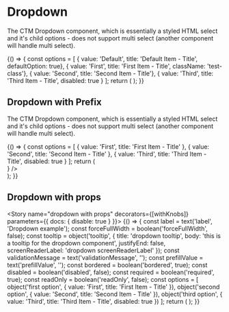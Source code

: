 
<Meta title="Components|Dropdown" component={Dropdown} />

# Dropdown

The CTM Dropdown component, which is essentially a styled HTML select and it's child options - does not support multi
select (another component will handle multi select).

<Preview>
  <Story name="dropdown">
    {() => {
      const options = [
        { value: 'Default', title: 'Default Item - Title', defaultOption: true},
        { value: 'First', title: 'First Item - Title', className: 'test-class'},
        { value: 'Second', title: 'Second Item - Title'},
        { value: 'Third', title: 'Third Item - Title', disabled: true }
      ];
      return (
        <FluidContainer>
          <Row>
            <Column>
               <Dropdown
               id="input-one"
               options={options}
               supportingElements
               forceFullWidth
               label="Dropdown Label"
               bordered
             />
          </Column>
        </Row>
      </FluidContainer>
      );
    }}
  </Story>
</Preview>

## Dropdown with Prefix

The CTM Dropdown component, which is essentially a styled HTML select and it's child options - does not support multi
select (another component will handle multi select).

<Preview>
  <Story name="Dropdown with PrefixContent">
    {() => {
      const options = [
        { value: 'First', title: 'First Item - Title' },
        { value: 'Second', title: 'Second Item - Title' },
        { value: 'Third', title: 'Third Item - Title', disabled: true }
      ];
      return (
        <FluidContainer>
           <Row>
              <Column>
                <div style={{backgroundColor: '#f3f3f3', padding: '1.2rem', borderRadius: '0.8rem', maxWidth: '64rem', fontWeight: '400', fontSize: '1.6rem', lineHeight: '1.625'}}>
                  <Dropdown
                    id="input-one"
                    options={options}
                    supportingElements
                    forceFullWidth
                    label="From currency"
                    bordered={false}
                    required
                    prefixContent="$"
                  />
                  <Dropdown
                    id="input-one"
                    options={options}
                    supportingElements
                    forceFullWidth
                    label="From currency"
                    bordered={false}
                    required
                    prefixContent={<img src={fieldValidation} className="w-20" />}
                  />
                </div>
              </Column>
            </Row>
         </FluidContainer>
      );
    }}
  </Story>
</Preview>

## Dropdown with props
<Props of={Dropdown} />

<Story name="dropdown with props" decorators={[withKnobs]} parameters={{ docs: { disable: true } }}>
  {() => {
    const label = text('label', 'Dropdown example');
    const forceFullWidth = boolean('forceFullWidth', false);
    const tooltip = object('tooltip', {
      title: 'dropdown tooltip',
      body: 'this is a tooltip for the dropdown component',
      justifyEnd: false,
      screenReaderLabel: 'dropdown screenReaderLabel'
    });
    const validationMessage = text('validationMessage', '');
    const prefillValue = text('prefillValue', '');
    const bordered = boolean('bordered', true);
    const disabled = boolean('disabled', false);
    const required = boolean('required', true);
    const readOnly = boolean('readOnly', false);
    const options = [
      object('first option', { value: 'First', title: 'First Item - Title' }),
      object('second option', { value: 'Second', title: 'Second Item - Title' }),
      object('third option', { value: 'Third', title: 'Third Item - Title', disabled: true })
    ];
    return (
       <FluidContainer>
         <Row>
            <Column>
              <Dropdown
                id="input-one"
                label={label}
                forceFullWidth={forceFullWidth}
                options={options}
                tooltip={tooltip}
                validationMessage={validationMessage}
                prefillValue={prefillValue}
                bordered={bordered}
                disabled={disabled}
                required={required}
                readOnly={readOnly}
              />
            </Column>
           </Row>
       </FluidContainer>
    );
  }}
</Story>
